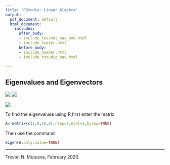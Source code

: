 ```yaml
---
title: 'RStudio: Linear Algebra'
output:
  pdf_document: default
  html_document:
    includes:
      after_body:
      - include_lessons_nav_end.html
      - include_footer.html
      before_body:
      - include_header.html
      - include_rstudio_nav.html
  
---
```



## Eigenvalues and Eigenvectors

![](1.png)
![](2.png)

![](3.png)
 
To find the eigenvalues using R,first enter the matrix

```r
A<-matrix(c(1,0,16,6),nrow=2,ncol=2,byrow=TRUE)
```

Then use the command

```r
eigen(A,only.value=TRUE)
```


***
Trevor. N. Mutusva, February 2020.

